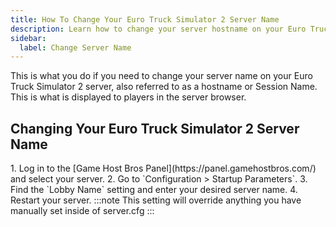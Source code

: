 ```yaml
---
title: How To Change Your Euro Truck Simulator 2 Server Name
description: Learn how to change your server hostname on your Euro Truck Simulator 2 server.
sidebar:
  label: Change Server Name
---
```


This is what you do if you need to change your server name on your Euro Truck Simulator 2 server, also referred to as a hostname or Session Name. This is what is displayed to players in the server browser.

## Changing Your Euro Truck Simulator 2 Server Name

<Steps>
1. Log in to the [Game Host Bros Panel](https://panel.gamehostbros.com/) and select your server.
2. Go to `Configuration > Startup Parameters`.
3. Find the `Lobby Name` setting and enter your desired server name.
4. Restart your server.
</Steps>
:::note
This setting will override anything you have manually set inside of server.cfg
:::